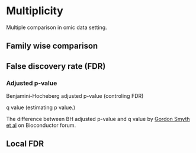 # Multiplicity {#multiplicity}

Multiple comparison in omic data setting.

## Family wise comparison


## False discovery rate (FDR)

### Adjusted p-value
Benjamini-Hocheberg adjusted p-value (controling FDR)

q value (estimating  p value.)

The difference between BH adjusted p-value and q value by [Gordon Smyth et al](https://support.bioconductor.org/p/49864/) on Bioconductor forum.

## Local FDR